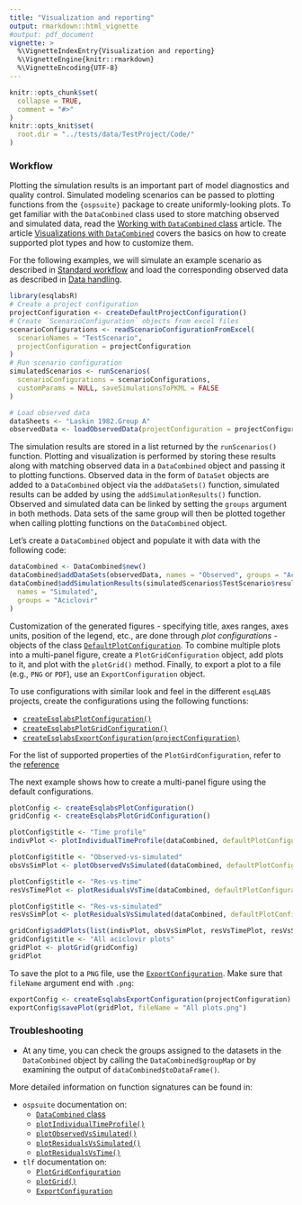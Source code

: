 ```yaml
---
title: "Visualization and reporting"
output: rmarkdown::html_vignette
#output: pdf_document
vignette: >
  %\VignetteIndexEntry{Visualization and reporting}
  %\VignetteEngine{knitr::rmarkdown}
  %\VignetteEncoding{UTF-8}
---
```


```r
knitr::opts_chunk$set(
  collapse = TRUE,
  comment = "#>"
)
knitr::opts_knit$set(
  root.dir = "../tests/data/TestProject/Code/"
)
```

### Workflow

Plotting the simulation results is an important part of model diagnostics and 
quality control. Simulated modeling scenarios can be passed to plotting functions 
from the `{ospsuite}` package to create uniformly-looking plots. To get familiar 
with the `DataCombined` class used to store matching observed and simulated data, 
read the [Working with `DataCombined` class](https://www.open-systems-pharmacology.org/OSPSuite-R/dev/articles/data-combined.html) 
article. The article [Visualizations with `DataCombined`](https://www.open-systems-pharmacology.org/OSPSuite-R/dev/articles/data-combined-plotting.html) 
covers the basics on how to create supported plot types and how to customize them. 

For the following examples, we will simulate an example scenario as described in 
[Standard workflow](standard-workflow.html) and load the corresponding observed 
data as described in [Data handling](data-handling.html).

```r
library(esqlabsR)
# Create a project configuration
projectConfiguration <- createDefaultProjectConfiguration()
# Create `ScenarioConfiguration` objects from excel files
scenarioConfigurations <- readScenarioConfigurationFromExcel(
  scenarioNames = "TestScenario",
  projectConfiguration = projectConfiguration
)
# Run scenario configuration
simulatedScenarios <- runScenarios(
  scenarioConfigurations = scenarioConfigurations,
  customParams = NULL, saveSimulationsToPKML = FALSE
)

# Load observed data
dataSheets <- "Laskin 1982.Group A"
observedData <- loadObservedData(projectConfiguration = projectConfiguration, sheets = dataSheets)
```

The simulation results are stored in a list returned by the `runScenarios()` 
function. Plotting and visualization is performed by storing these results 
along with matching observed data in a `DataCombined` object and passing it to 
plotting functions. Observed data in the form of `DataSet` objects are added to a 
`DataCombined` object via the `addDataSets()` function, simulated results can be 
added by using the `addSimulationResults()` function. Observed and simulated 
data can be linked by setting the `groups` argument in both methods. Data sets of the 
same group will then be plotted together when calling plotting functions on the `DataCombined` object.

Let's create a `DataCombined` object and populate it with data with the following code:

```r
dataCombined <- DataCombined$new()
dataCombined$addDataSets(observedData, names = "Observed", groups = "Aciclovir")
dataCombined$addSimulationResults(simulatedScenarios$TestScenario$results,
  names = "Simulated",
  groups = "Aciclovir"
)
```

Customization of the generated figures - specifying title, axes ranges, axes units, 
position of the legend, etc., are done through *plot configurations* - objects 
of the class [`DefaultPlotConfiguration`](https://www.open-systems-pharmacology.org/OSPSuite-R/dev/reference/DefaultPlotConfiguration.html). 
To combine multiple plots into a multi-panel figure, create a `PlotGridConfiguration` 
object, add plots to it, and plot with the `plotGrid()` method. Finally, to export 
a plot to a file (e.g., `PNG` or `PDF`), use an `ExportConfiguration` object.

To use configurations with similar look and feel in the different `esqLABS` projects, 
create the configurations using the following functions:

  - [`createEsqlabsPlotConfiguration()`](https://esqlabs.github.io/esqlabsR/reference/createEsqlabsPlotConfiguration.html)
  - [`createEsqlabsPlotGridConfiguration()`](https://esqlabs.github.io/esqlabsR/reference/createEsqlabsPlotGridConfiguration.html)
  - [`createEsqlabsExportConfiguration(projectConfiguration)`](https://esqlabs.github.io/esqlabsR/reference/createEsqlabsExportConfiguration.html)
  
For the list of supported properties of the `PlotGirdConfiguration`, refer to the 
[reference](https://www.open-systems-pharmacology.org/TLF-Library/reference/ExportConfiguration.html) 

The next example shows how to create a multi-panel figure using the default 
configurations.

```r
plotConfig <- createEsqlabsPlotConfiguration()
gridConfig <- createEsqlabsPlotGridConfiguration()

plotConfig$title <- "Time profile"
indivPlot <- plotIndividualTimeProfile(dataCombined, defaultPlotConfiguration = plotConfig)

plotConfig$title <- "Observed-vs-simulated"
obsVsSimPlot <- plotObservedVsSimulated(dataCombined, defaultPlotConfiguration = plotConfig)

plotConfig$title <- "Res-vs-time"
resVsTimePlot <- plotResidualsVsTime(dataCombined, defaultPlotConfiguration = plotConfig)

plotConfig$title <- "Res-vs-simulated"
resVsSimPlot <- plotResidualsVsSimulated(dataCombined, defaultPlotConfiguration = plotConfig)

gridConfig$addPlots(list(indivPlot, obsVsSimPlot, resVsTimePlot, resVsSimPlot))
gridConfig$title <- "All aciclovir plots"
gridPlot <- plotGrid(gridConfig)
gridPlot
```

To save the plot to a `PNG` file, use the [`ExportConfiguration`](https://www.open-systems-pharmacology.org/TLF-Library/reference/ExportConfiguration.html). Make sure that `fileName` argument end with 
`.png`:

```r
exportConfig <- createEsqlabsExportConfiguration(projectConfiguration)
exportConfig$savePlot(gridPlot, fileName = "All plots.png")
```

### Troubleshooting

* At any time, you can check the groups assigned to the datasets in the `DataCombined` 
object by calling the `DataCombined$groupMap` or by examining the output of `dataCombined$toDataFrame()`.

More detailed information on function signatures can be found in:

* `ospsuite` documentation on:
    * [`DataCombined` class](https://www.open-systems-pharmacology.org/OSPSuite-R/reference/DataCombined.html)
    * [`plotIndividualTimeProfile()`](https://www.open-systems-pharmacology.org/OSPSuite-R/reference/plotIndividualTimeProfile.html)
    * [`plotObservedVsSimulated()`](https://www.open-systems-pharmacology.org/OSPSuite-R/reference/plotObservedVsSimulated.html)
    * [`plotResidualsVsSimulated()`](https://www.open-systems-pharmacology.org/OSPSuite-R/reference/plotResidualsVsSimulated.html)
    * [`plotResidualsVsTime()`](https://www.open-systems-pharmacology.org/OSPSuite-R/reference/plotResidualsVsTime.html)
* `tlf` documentation on:
    * [`PlotGridConfiguration`](https://www.open-systems-pharmacology.org/TLF-Library/reference/PlotGridConfiguration.html)
    * [`plotGrid()`](https://www.open-systems-pharmacology.org/TLF-Library/reference/plotGrid.html)
    * [`ExportConfiguration`](https://www.open-systems-pharmacology.org/TLF-Library/reference/ExportConfiguration.html)
